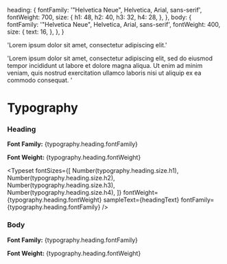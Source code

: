 
<Meta title="Foundations/Typography" />

  heading: {
    fontFamily: '"Helvetica Neue", Helvetica, Arial, sans-serif',
    fontWeight: 700,
    size: {
      h1: 48,
      h2: 40,
      h3: 32,
      h4: 28,
    },
  },
  body: {
    fontFamily: '"Helvetica Neue", Helvetica, Arial, sans-serif',
    fontWeight: 400,
    size: {
      text: 16,
    },
  },
}

  'Lorem ipsum dolor sit amet, consectetur adipiscing elit.'

  'Lorem ipsum dolor sit amet, consectetur adipiscing elit, sed do eiusmod tempor incididunt ut labore et dolore magna aliqua. Ut enim ad minim veniam, quis nostrud exercitation ullamco laboris nisi ut aliquip ex ea commodo consequat. '

# Typography

### Heading

**Font Family:** {typography.heading.fontFamily}

**Font Weight:** {typography.heading.fontWeight}

<Typeset
  fontSizes={[
    Number(typography.heading.size.h1),
    Number(typography.heading.size.h2),
    Number(typography.heading.size.h3),
    Number(typography.heading.size.h4),
  ]}
  fontWeight={typography.heading.fontWeight}
  sampleText={headingText}
  fontFamily={typography.heading.fontFamily}
/>

### Body

**Font Family:** {typography.heading.fontFamily}

**Font Weight:** {typography.heading.fontWeight}

<Typeset
  fontSizes={[Number(typography.body.size.text)]}
  fontWeight={typography.body.fontWeight}
  sampleText={bodyText}
  fontFamily={typography.body.fontFamily}
/>
